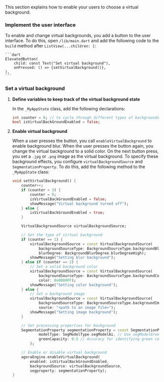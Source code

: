 <PlatformWrapper platform='flutter'>

This section explains how to enable your users to choose a virtual background.

### Implement the user interface

To enable and change virtual backgrounds, you add a button to the user interface. To do this, open `/lib/main.dart` and add the following code to the `build` method after `ListView(...children: [`:

    ```dart
    ElevatedButton(
        child: const Text("Set virtual background"),
        onPressed: () => {setVirtualBackground()},
    ),
    ```
### Set a virtual background

1. **Define variables to keep track of the virtual background state**

    In the `_MyAppState` class, add the following declarations:

    ```dart
    int counter = 0; // to cycle through different types of backgrounds
    bool isVirtualBackGroundEnabled = false;
    ```

2. **Enable virtual background**

    When a user presses the button, you call `enableVirtualBackground` to enable background blur. When the user presses the button again, you change the virtual background to a solid color. On the next button press, you set a `.jpg` or `.png` image as the virtual background. To specify these background effects, you configure `virtualBackgroundSource` and `SegmentationProperty`. To do this, add the following method to the `_MyAppState` class:

    ```dart
    void setVirtualBackground() {
        counter++;
        if (counter > 3) {
            counter = 0;
            isVirtualBackGroundEnabled = false;
            showMessage("Virtual background turned off");
        } else {
            isVirtualBackGroundEnabled = true;
        }

        VirtualBackgroundSource virtualBackgroundSource;

        // Set the type of virtual background
        if (counter == 1) {
            virtualBackgroundSource = const VirtualBackgroundSource(
                backgroundSourceType: BackgroundSourceType.backgroundBlur,
                blurDegree: BackgroundBlurDegree.blurDegreeHigh);
            showMessage("Setting blur background");
        } else if (counter == 2) {
            // Set a solid background color
            virtualBackgroundSource = const VirtualBackgroundSource(
                backgroundSourceType: BackgroundSourceType.backgroundColor,
                color: 0x0000FF);
            showMessage("Setting color background");
        } else {
            // Set a background image
            virtualBackgroundSource = const VirtualBackgroundSource(
                backgroundSourceType: BackgroundSourceType.backgroundImg,
                source: "<path to an image file>");
            showMessage("Setting image background");
        }

        // Set processing properties for background
        SegmentationProperty segmentationProperty = const SegmentationProperty(
                modelType: SegModelType.segModelAi, // Use segModelGreen if you have a green background
                greenCapacity: 0.5 // Accuracy for identifying green colors (range 0-1)
            );

        // Enable or disable virtual background
        agoraEngine.enableVirtualBackground(
            enabled: isVirtualBackGroundEnabled,
            backgroundSource: virtualBackgroundSource,
            segproperty: segmentationProperty);
    }
    ```

</PlatformWrapper>